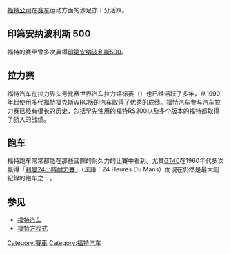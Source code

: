 [[福特公司|福特公司]]在[[赛车|赛车]]运动方面的涉足亦十分活跃。

==印第安纳波利斯 500==
福特的賽車曾多次贏得[[印第安纳波利斯500|印第安纳波利斯500]]。

==拉力赛==
福特汽车在拉力界头号比赛世界汽车拉力锦标赛（{{lang|en|WRC}}）也已经活跃了多年，从1990年起使用多代福特福克斯WRC版的汽车取得了优秀的成绩。福特汽车参与汽车拉力赛已经有很长的历史，包括早先使用的福特RS200以及多个版本的福特{{lang|en|ESCORT}}都取得了骄人的战绩。

==跑车==
福特跑车常常都能在那些國際的耐久力的比賽中看到。尤其[[福特GT40|GT40]]在1960年代多次贏得「[[勒芒24小时耐力赛|利曼24小時耐力賽]]」（法語：24 Heures Du Mans）而現在仍然是最大創紀錄的跑车之一。

==参见==
*[[福特汽车|福特汽车]]
*[[福特方程式|福特方程式]]

[[Category:賽車|Category:賽車]]
[[Category:福特汽车|Category:福特汽车]]